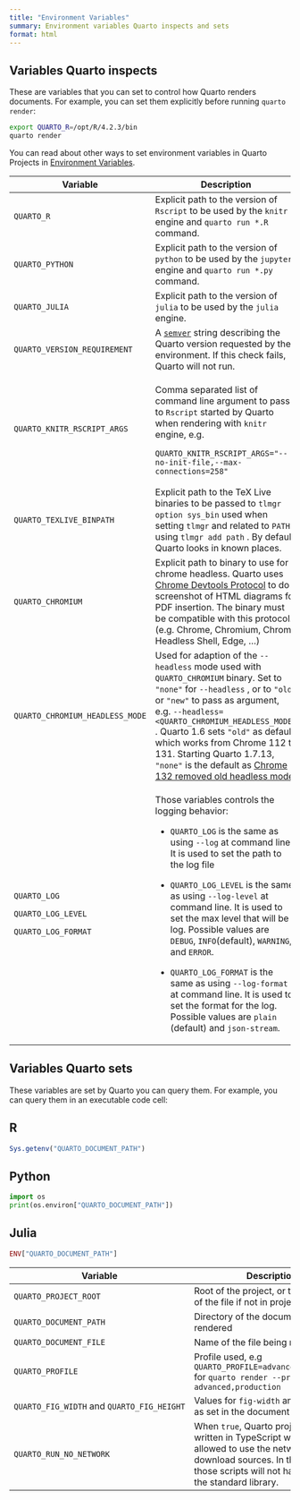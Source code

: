 ```yaml
---
title: "Environment Variables"
summary: Environment variables Quarto inspects and sets
format: html
---
```


## Variables Quarto inspects

These are variables that you can set to control how Quarto renders documents. For example, you can set them explicitly before running `quarto render`:

``` .bash
export QUARTO_R=/opt/R/4.2.3/bin
quarto render
```

You can read about other ways to set environment variables in Quarto Projects in [Environment Variables](/docs/projects/environment.qmd).

+---------------------------------+-------------------------------------------------------------------------------------------------------------------------------------------------------------------------------------------------------------------------------------------------------------------------------------------------------------------------------------------------------------------------------------------------------------------------------------------------------------+
| Variable                        | Description                                                                                                                                                                                                                                                                                                                                                                                                                                                 |
+=================================+=============================================================================================================================================================================================================================================================================================================================================================================================================================================================+
| `QUARTO_R`                      | Explicit path to the version of `Rscript` to be used by the `knitr` engine and `quarto run *.R` command.                                                                                                                                                                                                                                                                                                                                                    |
+---------------------------------+-------------------------------------------------------------------------------------------------------------------------------------------------------------------------------------------------------------------------------------------------------------------------------------------------------------------------------------------------------------------------------------------------------------------------------------------------------------+
| `QUARTO_PYTHON`                 | Explicit path to the version of `python` to be used by the `jupyter` engine and `quarto run *.py` command.                                                                                                                                                                                                                                                                                                                                                  |
+---------------------------------+-------------------------------------------------------------------------------------------------------------------------------------------------------------------------------------------------------------------------------------------------------------------------------------------------------------------------------------------------------------------------------------------------------------------------------------------------------------+
| `QUARTO_JULIA`                  | Explicit path to the version of `julia` to be used by the `julia` engine.                                                                                                                                                                                                                                                                                                                                                                                   |
+---------------------------------+-------------------------------------------------------------------------------------------------------------------------------------------------------------------------------------------------------------------------------------------------------------------------------------------------------------------------------------------------------------------------------------------------------------------------------------------------------------+
| `QUARTO_VERSION_REQUIREMENT`    | A [`semver`](https://semver.org/) string describing the Quarto version requested by the environment. If this check fails, Quarto will not run.                                                                                                                                                                                                                                                                                                              |
+---------------------------------+-------------------------------------------------------------------------------------------------------------------------------------------------------------------------------------------------------------------------------------------------------------------------------------------------------------------------------------------------------------------------------------------------------------------------------------------------------------+
| `QUARTO_KNITR_RSCRIPT_ARGS`     | Comma separated list of command line argument to pass to `Rscript` started by Quarto when rendering with `knitr` engine, e.g.                                                                                                                                                                                                                                                                                                                               |
|                                 |                                                                                                                                                                                                                                                                                                                                                                                                                                                             |
|                                 | ```                                                                                                                                                                                                                                                                                                                                                                                                                                                         |
|                                 | QUARTO_KNITR_RSCRIPT_ARGS="--no-init-file,--max-connections=258"                                                                                                                                                                                                                                                                                                                                                                                            |
|                                 | ```                                                                                                                                                                                                                                                                                                                                                                                                                                                         |
+---------------------------------+-------------------------------------------------------------------------------------------------------------------------------------------------------------------------------------------------------------------------------------------------------------------------------------------------------------------------------------------------------------------------------------------------------------------------------------------------------------+
| `QUARTO_TEXLIVE_BINPATH`        | Explicit path to the TeX Live binaries to be passed to `tlmgr option sys_bin` used when setting `tlmgr` and related to `PATH` using `tlmgr add path` . By default, Quarto looks in known places.                                                                                                                                                                                                                                                            |
+---------------------------------+-------------------------------------------------------------------------------------------------------------------------------------------------------------------------------------------------------------------------------------------------------------------------------------------------------------------------------------------------------------------------------------------------------------------------------------------------------------+
| `QUARTO_CHROMIUM`               | Explicit path to binary to use for chrome headless. Quarto uses [Chrome Devtools Protocol](https://chromedevtools.github.io/devtools-protocol/) to do screenshot of HTML diagrams for PDF insertion. The binary must be compatible with this protocol. (e.g. Chrome, Chromium, Chrome Headless Shell, Edge, ...)                                                                                                                                            |
+---------------------------------+-------------------------------------------------------------------------------------------------------------------------------------------------------------------------------------------------------------------------------------------------------------------------------------------------------------------------------------------------------------------------------------------------------------------------------------------------------------+
| `QUARTO_CHROMIUM_HEADLESS_MODE` | Used for adaption of the `--headless` mode used with `QUARTO_CHROMIUM` binary. Set to `"none"` for `--headless` , or to `"old"` or `"new"` to pass as argument, e.g. `--headless=<QUARTO_CHROMIUM_HEADLESS_MODE>` . Quarto 1.6 sets `"old"` as default, which works from Chrome 112 to 131. Starting Quarto 1.7.13, `"none"` is the default as [Chrome 132 removed old headless mode](https://developer.chrome.com/blog/removing-headless-old-from-chrome). |
+---------------------------------+-------------------------------------------------------------------------------------------------------------------------------------------------------------------------------------------------------------------------------------------------------------------------------------------------------------------------------------------------------------------------------------------------------------------------------------------------------------+
| `QUARTO_LOG`                    | Those variables controls the logging behavior:                                                                                                                                                                                                                                                                                                                                                                                                              |
|                                 |                                                                                                                                                                                                                                                                                                                                                                                                                                                             |
| `QUARTO_LOG_LEVEL`              | -   `QUARTO_LOG` is the same as using `--log` at command line. It is used to set the path to the log file                                                                                                                                                                                                                                                                                                                                                   |
|                                 |                                                                                                                                                                                                                                                                                                                                                                                                                                                             |
| `QUARTO_LOG_FORMAT`             | -   `QUARTO_LOG_LEVEL` is the same as using `--log-level` at command line. It is used to set the max level that will be log. Possible values are `DEBUG`, `INFO`(default), `WARNING`, and `ERROR`.                                                                                                                                                                                                                                                          |
|                                 |                                                                                                                                                                                                                                                                                                                                                                                                                                                             |
|                                 | -   `QUARTO_LOG_FORMAT` is the same as using `--log-format` at command line. It is used to set the format for the log. Possible values are `plain` (default) and `json-stream`.                                                                                                                                                                                                                                                                             |
+---------------------------------+-------------------------------------------------------------------------------------------------------------------------------------------------------------------------------------------------------------------------------------------------------------------------------------------------------------------------------------------------------------------------------------------------------------------------------------------------------------+

## Variables Quarto sets

These variables are set by Quarto you can query them. For example, you can query them in an executable code cell:

::: panel-tabset
## R

``` r
Sys.getenv("QUARTO_DOCUMENT_PATH")
```

## Python

``` python
import os
print(os.environ["QUARTO_DOCUMENT_PATH"])
```

## Julia

``` julia
ENV["QUARTO_DOCUMENT_PATH"]
```
:::

+--------------------------------------------+-------------------------------------------------------------------------------------------------------------------------------------------------------------------------------------------------+
| Variable                                   | Description                                                                                                                                                                                     |
+============================================+=================================================================================================================================================================================================+
| `QUARTO_PROJECT_ROOT`                      | Root of the project, or the directory of the file if not in project mode                                                                                                                        |
+--------------------------------------------+-------------------------------------------------------------------------------------------------------------------------------------------------------------------------------------------------+
| `QUARTO_DOCUMENT_PATH`                     | Directory of the document being rendered                                                                                                                                                        |
+--------------------------------------------+-------------------------------------------------------------------------------------------------------------------------------------------------------------------------------------------------+
| `QUARTO_DOCUMENT_FILE`                     | Name of the file being rendered                                                                                                                                                                 |
+--------------------------------------------+-------------------------------------------------------------------------------------------------------------------------------------------------------------------------------------------------+
| `QUARTO_PROFILE`                           | Profile used, e.g `QUARTO_PROFILE=advanced,production` for `quarto render --profile advanced,production`                                                                                        |
+--------------------------------------------+-------------------------------------------------------------------------------------------------------------------------------------------------------------------------------------------------+
| `QUARTO_FIG_WIDTH` and `QUARTO_FIG_HEIGHT` | Values for `fig-width` and `fig-height` as set in the document metadata                                                                                                                         |
+--------------------------------------------+-------------------------------------------------------------------------------------------------------------------------------------------------------------------------------------------------+
| `QUARTO_RUN_NO_NETWORK`                    | When `true`, Quarto project scripts written in TypeScript won't be allowed to use the network to download sources. In this setting, those scripts will not have access to the standard library. |
+--------------------------------------------+-------------------------------------------------------------------------------------------------------------------------------------------------------------------------------------------------+